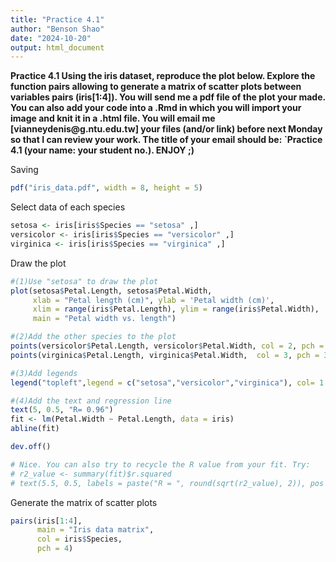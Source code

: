 ```yaml
---
title: "Practice 4.1"
author: "Benson Shao"
date: "2024-10-20"
output: html_document
---
```

**Practice 4.1 Using the iris dataset, reproduce the plot below. Explore the function pairs allowing to generate a matrix of scatter plots between variables pairs (iris[1:4]). You will send me a pdf file of the plot your made. You can also add your code into a .Rmd in which you will import your image and knit it in a .html file. You will email me [vianneydenis@g.ntu.edu.tw] your files (and/or link) before next Monday so that I can review your work. The title of your email should be: `Practice 4.1 (your name: your student no.). ENJOY ;)**

Saving
```r
pdf("iris_data.pdf", width = 8, height = 5)
```

Select data of each species
```r
setosa <- iris[iris$Species == "setosa" ,]
versicolor <- iris[iris$Species == "versicolor" ,]
virginica <- iris[iris$Species == "virginica" ,]
```

Draw the plot 
```r
#(1)Use "setosa" to draw the plot
plot(setosa$Petal.Length, setosa$Petal.Width,
     xlab = "Petal length (cm)", ylab = 'Petal width (cm)',
     xlim = range(iris$Petal.Length), ylim = range(iris$Petal.Width), 
     main = "Petal width vs. length")

#(2)Add the other species to the plot
points(versicolor$Petal.Length, versicolor$Petal.Width, col = 2, pch = 2)
points(virginica$Petal.Length, virginica$Petal.Width,  col = 3, pch = 3)

#(3)Add legends
legend("topleft",legend = c("setosa","versicolor","virginica"), col= 1:3,pch = c(1, 2, 3) ) 

#(4)Add the text and regression line
text(5, 0.5, "R= 0.96")
fit <- lm(Petal.Width ~ Petal.Length, data = iris)
abline(fit)

dev.off()

# Nice. You can also try to recycle the R value from your fit. Try:
# r2_value <- summary(fit)$r.squared
# text(5.5, 0.5, labels = paste("R = ", round(sqrt(r2_value), 2)), pos = 4)


```

Generate the matrix of scatter plots
```r
pairs(iris[1:4], 
      main = "Iris data matrix",
      col = iris$Species,  
      pch = 4)            
```



